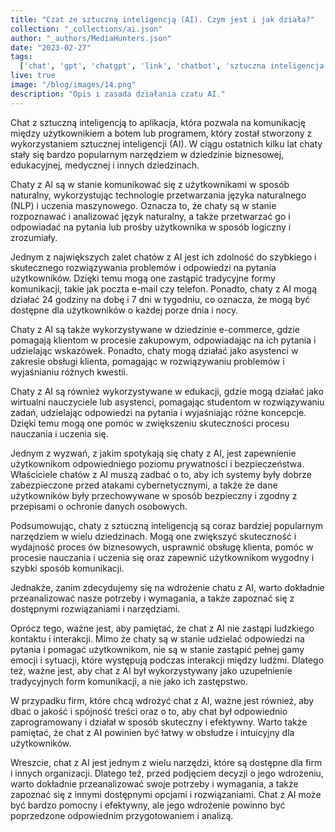 ```yaml
---
title: "Czat ze sztuczną inteligencją (AI). Czym jest i jak działa?"
collection: "_collections/ai.json"
author: "_authors/MediaHunters.json"
date: "2023-02-27"
tags:
  ['chat', 'gpt', 'chatgpt', 'link', 'chatbot', 'sztuczna inteligencja', 'generowanie tekstu']
live: true
image: "/blog/images/14.png"
description: "Opis i zasada działania czatu AI."
---
```


Chat z sztuczną inteligencją to aplikacja, która pozwala na komunikację między
użytkownikiem a botem lub programem, który został stworzony z wykorzystaniem
sztucznej inteligencji (AI). W ciągu ostatnich kilku lat chaty stały się bardzo
popularnym narzędziem w dziedzinie biznesowej, edukacyjnej, medycznej i innych
dziedzinach.

Chaty z AI są w stanie komunikować się z użytkownikami w sposób naturalny,
wykorzystując technologie przetwarzania języka naturalnego (NLP) i uczenia
maszynowego. Oznacza to, że chaty są w stanie rozpoznawać i analizować język
naturalny, a także przetwarzać go i odpowiadać na pytania lub prośby użytkownika w
sposób logiczny i zrozumiały.

Jednym z największych zalet chatów z AI jest ich zdolność do szybkiego i
skutecznego rozwiązywania problemów i odpowiedzi na pytania użytkowników.
Dzięki temu mogą one zastąpić tradycyjne formy komunikacji, takie jak poczta e-mail
czy telefon. Ponadto, chaty z AI mogą działać 24 godziny na dobę i 7 dni w tygodniu,
co oznacza, że ​​mogą być dostępne dla użytkowników o każdej porze dnia i nocy.

Chaty z AI są także wykorzystywane w dziedzinie e-commerce, gdzie pomagają
klientom w procesie zakupowym, odpowiadając na ich pytania i udzielając
wskazówek. Ponadto, chaty mogą działać jako asystenci w zakresie obsługi klienta,
pomagając w rozwiązywaniu problemów i wyjaśnianiu różnych kwestii.

Chaty z AI są również wykorzystywane w edukacji, gdzie mogą działać jako wirtualni
nauczyciele lub asystenci, pomagając studentom w rozwiązywaniu zadań, udzielając
odpowiedzi na pytania i wyjaśniając różne koncepcje. Dzięki temu mogą one pomóc
w zwiększeniu skuteczności procesu nauczania i uczenia się.

Jednym z wyzwań, z jakim spotykają się chaty z AI, jest zapewnienie użytkownikom
odpowiedniego poziomu prywatności i bezpieczeństwa. Właściciele chatów z AI
muszą zadbać o to, aby ich systemy były dobrze zabezpieczone przed atakami
cybernetycznymi, a także że dane użytkowników były przechowywane w sposób
bezpieczny i zgodny z przepisami o ochronie danych osobowych.

Podsumowując, chaty z sztuczną inteligencją są coraz bardziej popularnym
narzędziem w wielu dziedzinach. Mogą one zwiększyć skuteczność i wydajność
proces ów biznesowych, usprawnić obsługę klienta, pomóc w procesie nauczania i
uczenia się oraz zapewnić użytkownikom wygodny i szybki sposób komunikacji.

Jednakże, zanim zdecydujemy się na wdrożenie chatu z AI, warto dokładnie
przeanalizować nasze potrzeby i wymagania, a także zapoznać się z dostępnymi
rozwiązaniami i narzędziami.

Oprócz tego, ważne jest, aby pamiętać, że chat z AI nie zastąpi ludzkiego kontaktu i
interakcji. Mimo że chaty są w stanie udzielać odpowiedzi na pytania i pomagać
użytkownikom, nie są w stanie zastąpić pełnej gamy emocji i sytuacji, które
występują podczas interakcji między ludźmi. Dlatego też, ważne jest, aby chat z AI
był wykorzystywany jako uzupełnienie tradycyjnych form komunikacji, a nie jako ich
zastępstwo.

W przypadku firm, które chcą wdrożyć chat z AI, ważne jest również, aby dbać o
jakość i spójność treści oraz o to, aby chat był odpowiednio zaprogramowany i działał
w sposób skuteczny i efektywny. Warto także pamiętać, że chat z AI powinien być
łatwy w obsłudze i intuicyjny dla użytkowników.

Wreszcie, chat z AI jest jednym z wielu narzędzi, które są dostępne dla firm i innych
organizacji. Dlatego też, przed podjęciem decyzji o jego wdrożeniu, warto dokładnie
przeanalizować swoje potrzeby i wymagania, a także zapoznać się z innymi
dostępnymi opcjami i rozwiązaniami. Chat z AI może być bardzo pomocny i
efektywny, ale jego wdrożenie powinno być poprzedzone odpowiednim
przygotowaniem i analizą.